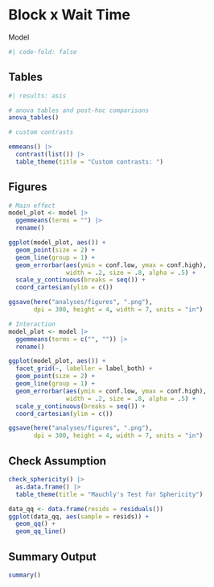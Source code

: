 # Block x Wait Time

Model

```r
#| code-fold: false


```

::: panel-tabset
## Tables

```r
#| results: asis

# anova tables and post-hoc comparisons
anova_tables()

# custom contrasts

emmeans() |>
  contrast(list()) |>
  table_theme(title = "Custom contrasts: ")
```

## Figures

```r
# Main effect
model_plot <- model |>
  ggemmeans(terms = "") |>
  rename()

ggplot(model_plot, aes()) +
  geom_point(size = 2) +
  geom_line(group = 1) +
  geom_errorbar(aes(ymin = conf.low, ymax = conf.high), 
                width = .2, size = .8, alpha = .5) +
  scale_y_continuous(breaks = seq()) +
  coord_cartesian(ylim = c())

ggsave(here("analyses/figures", ".png"), 
       dpi = 300, height = 4, width = 7, units = "in")

# Interaction
model_plot <- model |>
  ggemmeans(terms = c("", "")) |>
  rename()

ggplot(model_plot, aes()) +
  facet_grid(~, labeller = label_both) +
  geom_point(size = 2) +
  geom_line(group = 1) +
  geom_errorbar(aes(ymin = conf.low, ymax = conf.high), 
                width = .2, size = .8, alpha = .5) +
  scale_y_continuous(breaks = seq()) +
  coord_cartesian(ylim = c())

ggsave(here("analyses/figures", ".png"), 
       dpi = 300, height = 4, width = 7, units = "in")
```

## Check Assumption

```r
check_sphericity() |>
  as.data.frame() |>
  table_theme(title = "Mauchly's Test for Sphericity")

data_qq <- data.frame(resids = residuals())
ggplot(data_qq, aes(sample = resids)) +
  geom_qq() +
  geom_qq_line()
```

## Summary Output

```r
summary()
```
:::

```r

```
